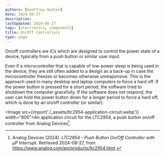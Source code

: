 ```yaml
---
authors: [Geoffrey Hunter]
date: 2024-08-27
description: 
lastUpdated: 2024-08-27
tags: [electronics, components]
title: On/Off Controllers
type: page
---
```


<WarningIsNotes />

On/off controllers are ICs which are designed to control the power state of a device, typically from a push button or similar user input.

Even if a microcontroller that is capable of low-power sleep is being used in the device, they are still often added to a design as a back-up in case the microcontroller freezes or becomes otherwise unresponsive. This is the approach used in many desktop and laptop computers to force a hard off. If the power button is pressed for a short period, the software tried to shutdown the computer gracefully. If the software does not respond, the user can hold the power button down for a longer period to force a hard off, which is done by an on/off controller (or similar).

<Image src={import('./_assets/ltc2954-application-circuit.webp')} width="800">An application circuit for the LTC2954, a push button on/off controller from Analog Devices[^analog-devices-ltc2954-ds].</Image>

[^analog-devices-ltc2954-ds]: Analog Devices (2024). _LTC2954 - Push Button On/Off Controller with µP Interrupt_. Retrieved 2024-08-27, from https://www.analog.com/en/products/ltc2954.html.
